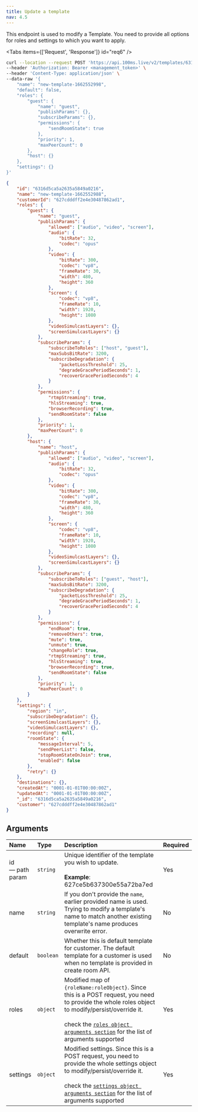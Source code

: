 ```yaml
---
title: Update a template
nav: 4.5
---
```


This endpoint is used to modify a Template. You need to provide all options for roles and settings to which you want to apply.

<PostRequest title="https://api.100ms.live/v2/templates/<template_id>" />

<Tabs items={['Request', 'Response']} id="req6" />

<Tab id="req6-0">

```bash
curl --location --request POST 'https://api.100ms.live/v2/templates/6316d5ca5a2635a5849a0216' \
--header 'Authorization: Bearer <management_token>' \
--header 'Content-Type: application/json' \
--data-raw '{
    "name": "new-template-1662552998",
    "default": false,
    "roles": {
        "guest": {
            "name": "guest",
            "publishParams": {},
            "subscribeParams": {},
            "permissions": {
                "sendRoomState": true
            },
            "priority": 1,
            "maxPeerCount": 0
        },
        "host": {}
    },
    "settings": {}
}'
```

</Tab>
<Tab id="req6-1">

<Response res="200: OK" />

```json
{
    "id": "6316d5ca5a2635a5849a0216",
    "name": "new-template-1662552988",
    "customerId": "627cdddff2e4e30487862ad1",
    "roles": {
        "guest": {
            "name": "guest",
            "publishParams": {
                "allowed": ["audio", "video", "screen"],
                "audio": {
                    "bitRate": 32,
                    "codec": "opus"
                },
                "video": {
                    "bitRate": 300,
                    "codec": "vp8",
                    "frameRate": 30,
                    "width": 480,
                    "height": 360
                },
                "screen": {
                    "codec": "vp8",
                    "frameRate": 10,
                    "width": 1920,
                    "height": 1080
                },
                "videoSimulcastLayers": {},
                "screenSimulcastLayers": {}
            },
            "subscribeParams": {
                "subscribeToRoles": ["host", "guest"],
                "maxSubsBitRate": 3200,
                "subscribeDegradation": {
                    "packetLossThreshold": 25,
                    "degradeGracePeriodSeconds": 1,
                    "recoverGracePeriodSeconds": 4
                }
            },
            "permissions": {
                "rtmpStreaming": true,
                "hlsStreaming": true,
                "browserRecording": true,
                "sendRoomState": false
            },
            "priority": 1,
            "maxPeerCount": 0
        },
        "host": {
            "name": "host",
            "publishParams": {
                "allowed": ["audio", "video", "screen"],
                "audio": {
                    "bitRate": 32,
                    "codec": "opus"
                },
                "video": {
                    "bitRate": 300,
                    "codec": "vp8",
                    "frameRate": 30,
                    "width": 480,
                    "height": 360
                },
                "screen": {
                    "codec": "vp8",
                    "frameRate": 10,
                    "width": 1920,
                    "height": 1080
                },
                "videoSimulcastLayers": {},
                "screenSimulcastLayers": {}
            },
            "subscribeParams": {
                "subscribeToRoles": ["guest", "host"],
                "maxSubsBitRate": 3200,
                "subscribeDegradation": {
                    "packetLossThreshold": 25,
                    "degradeGracePeriodSeconds": 1,
                    "recoverGracePeriodSeconds": 4
                }
            },
            "permissions": {
                "endRoom": true,
                "removeOthers": true,
                "mute": true,
                "unmute": true,
                "changeRole": true,
                "rtmpStreaming": true,
                "hlsStreaming": true,
                "browserRecording": true,
                "sendRoomState": false
            },
            "priority": 1,
            "maxPeerCount": 0
        }
    },
    "settings": {
        "region": "in",
        "subscribeDegradation": {},
        "screenSimulcastLayers": {},
        "videoSimulcastLayers": {},
        "recording": null,
        "roomState": {
            "messageInterval": 5,
            "sendPeerList": false,
            "stopRoomStateOnJoin": true,
            "enabled": false
        },
        "retry": {}
    },
    "destinations": {},
    "createdAt": "0001-01-01T00:00:00Z",
    "updatedAt": "0001-01-01T00:00:00Z",
    "_id": "6316d5ca5a2635a5849a0216",
    "customer": "627cdddff2e4e30487862ad1"
}
```

</Tab>

## Arguments

| Name                  | Type      | Description                                                                                                                                                                                                                                                                                                | Required |
| :-------------------- | :-------- | :--------------------------------------------------------------------------------------------------------------------------------------------------------------------------------------------------------------------------------------------------------------------------------------------------------- | :------- |
| id <br/> — path param | `string`  | Unique identifier of the template you wish to update. <br/><br/>**Example**: 627ce5b637300e55a72ba7ed                                                                                                                                                                                                      | Yes      |
| name <br/>            | `string`  | If you don't provide the `name`, earlier provided name is used. Trying to modify a template's name to match another existing template's name produces overwrite error.                                                                                                                                     | No       |
| default <br/>         | `boolean` | Whether this is default template for customer. The default template for a customer is used when no template is provided in create room API.                                                                                                                                                                | No       |
| roles <br/>           | `object`  | Modified map of `{roleName:roleObject}`. Since this is a POST request, you need to provide the whole roles object to modify/persist/override it. <br/><br/>check the [`roles object arguments section`](/server-side/v2/policy/create-template#roles-object-arguments) for the list of arguments supported | Yes      |
| settings <br/>        | `object`  | Modified settings. Since this is a POST request, you need to provide the whole settings object to modify/persist/override it. <br/><br/>check the [`settings object arguments section`](/server-side/v2/policy/create-template#settings-object-arguments) for the list of arguments supported              | Yes      |
